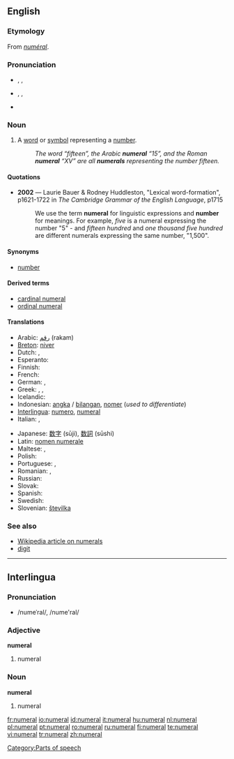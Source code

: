 {{see|numéral}}
==English==
===Etymology===
From {{MF.}} ''[[numéral]]''.

===Pronunciation===
*{{a|RP}} {{AHD|nyo͞o'mərəl}}, {{IPA|/ˈnjuːmərəl/}}, {{SAMPA|/'nju:m@r@l/}}
*{{a|US}} {{AHD|no͞o'mərəl}}, {{IPA|/ˈnumɜrəl/}}, {{SAMPA|/'num3r@l/}}
*{{audio|en-us-numeral.ogg|Audio (US)}}

===Noun===
{{en-noun}}

# A [[word]] or [[symbol]] representing a [[number]].
#:''The word “fifteen”, the Arabic '''numeral''' “15”, and the Roman '''numeral''' “XV” are all '''numerals''' representing the number fifteen.''

====Quotations====
*'''2002''' — Laurie Bauer & Rodney Huddleston, "Lexical word-formation", p1621-1722 in ''The Cambridge Grammar of the English Language'', p1715
*:We use the term '''numeral''' for linguistic expressions and '''number''' for meanings.  For example, ''five'' is a numeral expressing the number "5" - and ''fifteen hundred'' and ''one thousand five hundred'' are different numerals expressing the same number, "1,500".

====Synonyms====
*{{sense|word or symbol representing a number}} [[number]]

====Derived terms====
*[[cardinal numeral]]
*[[ordinal numeral]]

====Translations====
{{trans-top|word or symbol representing a number}}
*Arabic: [[رقم]] (rakam)
*[[Breton]]: [[niver]] {{m}}
* Dutch: {{t+|nl|nummer|n}}, {{t+|nl|getal|n}}
*Esperanto: {{t-|eo|numeralo|xs=Esperanto}}
* Finnish: {{t+|fi|numero}}
*French: {{t+|fr|chiffre|m}}
*German: {{t+|de|Zahl|f}}, {{t+|de|Ziffer|f}}
*Greek: {{t-|el|αριθμός|m|tr=arithmós|sc=Grek}}, {{t-|el|νούμερο|n|tr=número|sc=Grek}}, {{t-|el|ψηφίο|n|tr=psephío|sc=Grek}}
* Icelandic: {{t+|is|töluorð|n}}
*Indonesian: [[angka]] / [[bilang|bilangan]], [[nomer]] (''used to differentiate'')
*[[Interlingua]]: [[numero#Interlingua|numero]], [[numeral#Interlingua|numeral]]
*Italian: {{t+|it|numero|m}}, {{t+|it|cifra|f}}
{{trans-mid}}
*Japanese: [[数字]] (sūji), [[数詞]] (sūshi)
*Latin: [[nomen numerale]]
* Maltese: {{t-|mt|numru|xs=Maltese}}, {{t-|mt|ċifra|xs=Maltese}}
*Polish: {{t-|pl|liczebnik|m}}
*Portuguese: {{t+|pt|número}}, {{t+|pt|numeral}}
* Romanian: {{t+|ro|număr|n}}, {{t+|ro|numeral|n}}
*Russian: {{t+|ru|числительное|tr=čislitjel’noje|sc=Cyrl}}
* Slovak: {{t-|sk|číslovka|f}}
*Spanish: {{t-|es|numeral|m}}
* Swedish: {{t+|sv|siffra|c}}
*Slovenian: [[številka]]
{{trans-bottom}}

===See also===
*[[w:Numeral|Wikipedia article on numerals]]
*[[digit]]

----

==Interlingua==

===Pronunciation===
* /numeˈral/, /nume'ral/

===Adjective===
'''numeral'''

# numeral

===Noun===
'''numeral'''

# numeral

[[Category:Parts of speech]]

[[fr:numeral]]
[[io:numeral]]
[[id:numeral]]
[[it:numeral]]
[[hu:numeral]]
[[nl:numeral]]
[[pl:numeral]]
[[pt:numeral]]
[[ro:numeral]]
[[ru:numeral]]
[[fi:numeral]]
[[te:numeral]]
[[vi:numeral]]
[[tr:numeral]]
[[zh:numeral]]